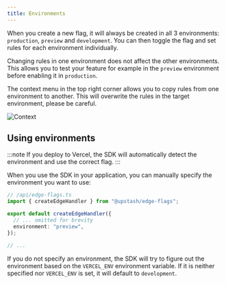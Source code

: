 ```yaml
---
title: Environments
---
```


When you create a new flag, it will always be created in all 3 environments:
`production`, `preview` and `development`. You can then toggle the flag and set
rules for each environment individually.

Changing rules in one environment does not affect the other environments. This
allows you to test your feature for example in the `preview` environment before
enabling it in `production`.

The context menu in the top right corner allows you to copy rules from one
environment to another. This will overwrite the rules in the target environment,
please be careful.

![Context](/img/edge-flags/context.png)

## Using environments

:::note 
If you deploy to Vercel, the SDK will automatically detect the
environment and use the correct flag. 
:::

When you use the SDK in your application, you can manually specify the
environment you want to use:

```ts
// /api/edge-flags.ts
import { createEdgeHandler } from "@upstash/edge-flags";

export default createEdgeHandler({
  // ... omitted for brevity
  environment: "preview",
});

// ...
```

If you do not specify an environment, the SDK will try to figure out the
environment based on the `VERCEL_ENV` environment variable. If it is neither
specified nor `VERCEL_ENV` is set, it will default to `development`.

